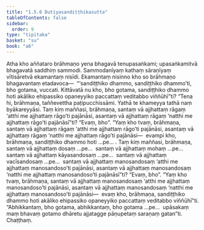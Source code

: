 ```yaml
---
title: "1.5.6 Dutiyasandiṭṭhikasutta"
tableOfContents: false
sidebar:
  order: 9
type: "tipitaka"
basket: "su"
book: "a6"
---
```



<DynamicBreadcrumb />

<Division number="48" book="a6">

<Paragraph number="364" book="a6">
Atha kho aññataro brāhmaṇo yena bhagavā tenupasaṅkami; upasaṅkamitvā bhagavatā saddhiṃ sammodi. Sammodanīyaṃ kathaṃ sāraṇīyaṃ vītisāretvā ekamantaṃ nisīdi. Ekamantaṃ nisinno kho so brāhmaṇo bhagavantaṃ etadavoca—  “‘sandiṭṭhiko dhammo, sandiṭṭhiko dhammo’ti, bho gotama, vuccati. Kittāvatā nu kho, bho gotama, sandiṭṭhiko dhammo hoti akāliko ehipassiko opaneyyiko paccattaṃ veditabbo viññūhī”ti?
</Paragraph>

<Paragraph number="365" book="a6">
“Tena hi, brāhmaṇa, taññevettha paṭipucchissāmi. Yathā te khameyya tathā naṃ byākareyyāsi. Taṃ kiṃ maññasi, brāhmaṇa, santaṃ vā ajjhattaṃ rāgaṃ ‘atthi me ajjhattaṃ rāgo’ti pajānāsi, asantaṃ vā ajjhattaṃ rāgaṃ ‘natthi me ajjhattaṃ rāgo’ti pajānāsī”ti? “Evaṃ, bho”. “Yaṃ kho tvaṃ, brāhmaṇa, santaṃ vā ajjhattaṃ rāgaṃ ‘atthi me ajjhattaṃ rāgo’ti pajānāsi, asantaṃ vā ajjhattaṃ rāgaṃ ‘natthi me ajjhattaṃ rāgo’ti pajānāsi—  evampi kho, brāhmaṇa, sandiṭṭhiko dhammo hoti …pe… .
</Paragraph>

<Paragraph number="366" book="a6">
Taṃ kiṃ maññasi, brāhmaṇa, santaṃ vā ajjhattaṃ dosaṃ …pe…  santaṃ vā ajjhattaṃ mohaṃ …pe…  santaṃ vā ajjhattaṃ kāyasandosaṃ …pe…  santaṃ vā ajjhattaṃ vacīsandosaṃ …pe…  santaṃ vā ajjhattaṃ manosandosaṃ ‘atthi me ajjhattaṃ manosandoso’ti pajānāsi, asantaṃ vā ajjhattaṃ manosandosaṃ ‘natthi me ajjhattaṃ manosandoso’ti pajānāsī”ti? “Evaṃ, bho”. “Yaṃ kho tvaṃ, brāhmaṇa, santaṃ vā ajjhattaṃ manosandosaṃ ‘atthi me ajjhattaṃ manosandoso’ti pajānāsi, asantaṃ vā ajjhattaṃ manosandosaṃ ‘natthi me ajjhattaṃ manosandoso’ti pajānāsi—  evaṃ kho, brāhmaṇa, sandiṭṭhiko dhammo hoti akāliko ehipassiko opaneyyiko paccattaṃ veditabbo viññūhī”ti.
</Paragraph>

<Paragraph number="367" book="a6">
“Abhikkantaṃ, bho gotama, abhikkantaṃ, bho gotama …pe…  upāsakaṃ maṃ bhavaṃ gotamo dhāretu ajjatagge pāṇupetaṃ saraṇaṃ gatan”ti.

</Paragraph>
</Division>

<Paragraph number="368" type="center" book="a6">
Chaṭṭhaṃ.
</Paragraph>